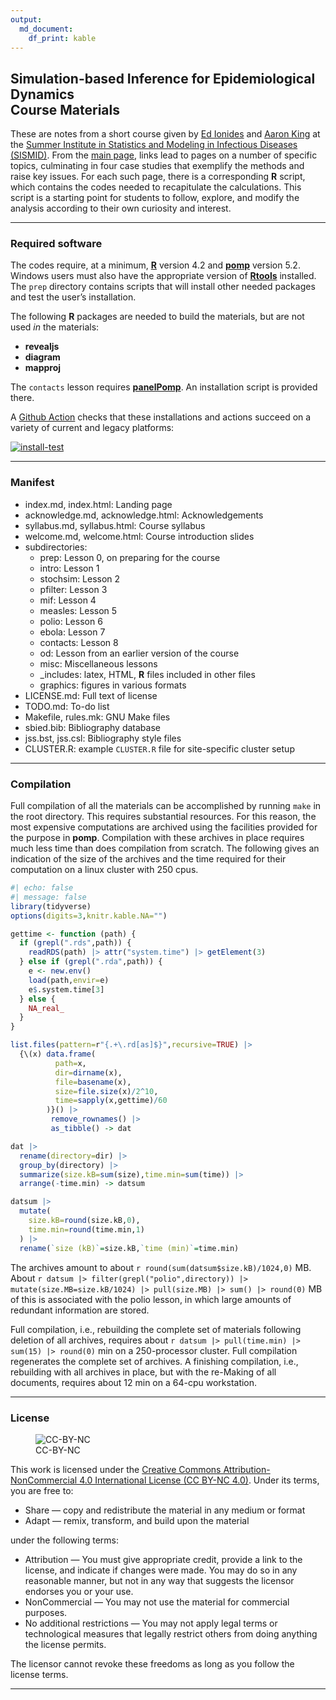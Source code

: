 ```yaml
---
output:
  md_document:
    df_print: kable
---
```


## Simulation-based Inference for Epidemiological Dynamics<br>Course Materials

These are notes from a short course given by [Ed Ionides](https://ionides.github.io/) and [Aaron King](https://kinglab.eeb.lsa.umich.edu/king/) at the [Summer Institute in Statistics and Modeling in Infectious Diseases (SISMID)](https://sismid.uw.edu).
From the [main page](https://kingaa.github.io/sbied/), links lead to pages on a number of specific topics, culminating in four case studies that exemplify the methods and raise key issues.
For each such page, there is a corresponding **R** script, which contains the codes needed to recapitulate the calculations.
This script is a starting point for students to follow, explore, and modify the analysis according to their own curiosity and interest.

----------------------------

### Required software

The codes require, at a minimum, [**R**](https://cran.r-project.org/) version 4.2 and [**pomp**](https://kingaa.github.io/pomp/) version 5.2.
Windows users must also have the appropriate version of [**Rtools**](https://cran.r-project.org/bin/windows/Rtools/) installed.
The `prep` directory contains scripts that will install other needed packages and test the user's installation.

The following **R** packages are needed to build the materials, but are not used *in* the materials:

- **revealjs**
- **diagram**
- **mapproj**

The `contacts` lesson requires [**panelPomp**](https://github.com/cbreto/panelPomp).
An installation script is provided there.

A [Github Action](https://github.com/kingaa/sbied/actions) checks that these installations and actions succeed on a variety of current and legacy platforms:

[![install-test](https://github.com/kingaa/sbied/actions/workflows/install-test.yml/badge.svg)](https://github.com/kingaa/sbied/actions/workflows/install-test.yml)

----------------------------

### Manifest

- index.md, index.html: Landing page
- acknowledge.md, acknowledge.html: Acknowledgements
- syllabus.md, syllabus.html: Course syllabus
- welcome.md, welcome.html: Course introduction slides
- subdirectories:
  - prep: Lesson 0, on preparing for the course
  - intro: Lesson 1
  - stochsim: Lesson 2
  - pfilter: Lesson 3
  - mif: Lesson 4
  - measles: Lesson 5
  - polio: Lesson 6
  - ebola: Lesson 7
  - contacts: Lesson 8
  - od: Lesson from an earlier version of the course
  - misc: Miscellaneous lessons
  - _includes: latex, HTML, **R** files included in other files
  - graphics: figures in various formats
- LICENSE.md: Full text of license
- TODO.md: To-do list
- Makefile, rules.mk: GNU Make files
- sbied.bib: Bibliography database
- jss.bst, jss.csl: Bibliography style files
- CLUSTER.R: example `CLUSTER.R` file for site-specific cluster setup

----------------------------

### Compilation

Full compilation of all the materials can be accomplished by running `make` in the root directory.
This requires substantial resources.
For this reason, the most expensive computations are archived using the facilities provided for the purpose in **pomp**.
Compilation with these archives in place requires much less time than does compilation from scratch.
The following gives an indication of the size of the archives and the time required for their computation on a linux cluster with 250&nbsp;cpus.

```r
#| echo: false
#| message: false
library(tidyverse)
options(digits=3,knitr.kable.NA="")

gettime <- function (path) {
  if (grepl(".rds",path)) {
    readRDS(path) |> attr("system.time") |> getElement(3)
  } else if (grepl(".rda",path)) {
    e <- new.env()
    load(path,envir=e)
    e$.system.time[3]
  } else {
    NA_real_
  }
}

list.files(pattern=r"{.+\.rd[as]$}",recursive=TRUE) |> 
  {\(x) data.frame(
          path=x,
          dir=dirname(x),
          file=basename(x),
          size=file.size(x)/2^10,
          time=sapply(x,gettime)/60
        )}() |>
         remove_rownames() |>
         as_tibble() -> dat

dat |>
  rename(directory=dir) |>
  group_by(directory) |>
  summarize(size.kB=sum(size),time.min=sum(time)) |>
  arrange(-time.min) -> datsum

datsum |>
  mutate(
    size.kB=round(size.kB,0),
    time.min=round(time.min,1)
  ) |>
  rename(`size (kB)`=size.kB,`time (min)`=time.min)
```

The archives amount to about `r round(sum(datsum$size.kB)/1024,0)`&nbsp;MB.
About `r datsum |> filter(grepl("polio",directory)) |> mutate(size.MB=size.kB/1024) |> pull(size.MB) |> sum() |> round(0)`&nbsp;MB of this is associated with the polio lesson, in which large amounts of redundant information are stored.

Full compilation, i.e., rebuilding the complete set of materials following deletion of all archives, requires about `r datsum |> pull(time.min) |> sum(15) |> round(0)`&nbsp;min on a 250-processor cluster.
Full compilation regenerates the complete set of archives.
A finishing compilation, i.e., rebuilding with all archives in place, but with the re-Making of all documents, requires about 12&nbsp;min on a 64-cpu workstation.

----------------------------

### License

![CC-BY-NC](https://i.creativecommons.org/l/by-nc/4.0/88x31.png)

This work is licensed under the [Creative Commons
Attribution-NonCommercial 4.0 International License (CC BY-NC
4.0)](https://creativecommons.org/licenses/by-nc/4.0/). Under its terms,
you are free to:

-   Share &mdash; copy and redistribute the material in any medium or format
-   Adapt &mdash; remix, transform, and build upon the material

under the following terms:

-   Attribution &mdash; You must give appropriate credit, provide a link to the license, and indicate if changes were made.
	You may do so in any reasonable manner, but not in any way that suggests the licensor endorses you or your use.
-   NonCommercial &mdash; You may not use the material for commercial purposes.
-   No additional restrictions &mdash; You may not apply legal terms or technological measures that legally restrict others from doing anything the license permits.

The licensor cannot revoke these freedoms as long as you follow the license terms. 

----------------------------
